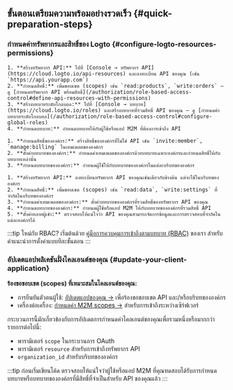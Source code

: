 
## ขั้นตอนเตรียมความพร้อมอย่างรวดเร็ว \{#quick-preparation-steps}

### กำหนดค่าทรัพยากรและสิทธิ์ของ Logto \{#configure-logto-resources-permissions}

<Tabs groupId="permission-models">
  <TabItem value="global-api-resources" label="ทรัพยากร API ระดับโกลบอล">

    1. **สร้างทรัพยากร API:** ไปที่ [Console → ทรัพยากร API](https://cloud.logto.io/api-resources) และลงทะเบียน API ของคุณ (เช่น `https://api.yourapp.com`)
    2. **กำหนดสิทธิ์:** เพิ่มขอบเขต (scopes) เช่น `read:products`, `write:orders` – ดู [กำหนดทรัพยากร API พร้อมสิทธิ์](/authorization/role-based-access-control#define-api-resources-with-permissions)
    3. **สร้างบทบาทระดับโกลบอล:** ไปที่ [Console → บทบาท](https://cloud.logto.io/roles) และสร้างบทบาทที่รวมสิทธิ์ API ของคุณ – ดู [กำหนดค่าบทบาทระดับโกลบอล](/authorization/role-based-access-control#configure-global-roles)
    4. **กำหนดบทบาท:** กำหนดบทบาทให้กับผู้ใช้หรือแอป M2M ที่ต้องการเข้าถึง API

  </TabItem>
  <TabItem value="organization-permissions" label="สิทธิ์ขององค์กร (ไม่ใช่ API)">

    1. **กำหนดสิทธิ์ขององค์กร:** สร้างสิทธิ์ขององค์กรที่ไม่ใช่ API เช่น `invite:member`, `manage:billing` ในเทมเพลตขององค์กร
    2. **ตั้งค่าบทบาทขององค์กร:** กำหนดค่าเทมเพลตขององค์กรด้วยบทบาทเฉพาะองค์กรและกำหนดสิทธิ์ให้กับบทบาทเหล่านั้น
    3. **กำหนดบทบาทขององค์กร:** กำหนดผู้ใช้ให้กับบทบาทขององค์กรในแต่ละบริบทขององค์กร

  </TabItem>
  <TabItem value="organization-level-api-resources" label="ทรัพยากร API ระดับองค์กร">

    1. **สร้างทรัพยากร API:** ลงทะเบียนทรัพยากร API ของคุณเช่นเดียวกับข้างต้น แต่จะใช้ในบริบทขององค์กร
    2. **กำหนดสิทธิ์:** เพิ่มขอบเขต (scopes) เช่น `read:data`, `write:settings` ที่จำกัดในบริบทขององค์กร
    3. **กำหนดค่าเทมเพลตขององค์กร:** ตั้งค่าบทบาทขององค์กรที่รวมสิทธิ์ของทรัพยากร API ของคุณ
    4. **กำหนดบทบาทขององค์กร:** กำหนดผู้ใช้หรือแอป M2M ให้กับบทบาทขององค์กรที่รวมสิทธิ์ API
    5. **ตั้งค่าหลายผู้เช่า:** ตรวจสอบให้แน่ใจว่า API ของคุณสามารถจัดการข้อมูลและการตรวจสอบที่จำกัดในแต่ละองค์กรได้

  </TabItem>
</Tabs>

:::tip ใหม่กับ RBAC?
เริ่มต้นด้วย [คู่มือการควบคุมการเข้าถึงตามบทบาท (RBAC)](/authorization/role-based-access-control) ของเรา สำหรับคำแนะนำการตั้งค่าแบบทีละขั้นตอน
:::

### อัปเดตแอปพลิเคชันฝั่งไคลเอนต์ของคุณ \{#update-your-client-application}

**ร้องขอขอบเขต (scopes) ที่เหมาะสมในไคลเอนต์ของคุณ:**

- การยืนยันตัวตนผู้ใช้: [อัปเดตแอปของคุณ →](/quick-starts) เพื่อร้องขอขอบเขต API และ/หรือบริบทขององค์กร
- เครื่องต่อเครื่อง: [กำหนดค่า M2M scopes →](/quick-starts/m2m) สำหรับการเข้าถึงระหว่างเซิร์ฟเวอร์

กระบวนการนี้มักเกี่ยวข้องกับการอัปเดตการกำหนดค่าไคลเอนต์ของคุณเพื่อรวมหนึ่งหรือมากกว่ารายการต่อไปนี้:

- พารามิเตอร์ `scope` ในกระบวนการ OAuth
- พารามิเตอร์ `resource` สำหรับการเข้าถึงทรัพยากร API
- `organization_id` สำหรับบริบทขององค์กร

:::tip ก่อนเริ่มเขียนโค้ด
ตรวจสอบให้แน่ใจว่าผู้ใช้หรือแอป M2M ที่คุณทดสอบได้รับการกำหนดบทบาทหรือบทบาทขององค์กรที่มีสิทธิ์ที่จำเป็นสำหรับ API ของคุณแล้ว
:::
